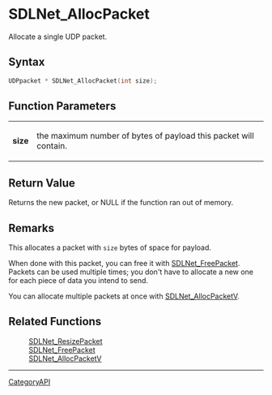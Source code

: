 = SDLNet_AllocPacket =

Allocate a single UDP packet.

== Syntax ==

<syntaxhighlight lang='c'>
UDPpacket * SDLNet_AllocPacket(int size);
</syntaxhighlight>

== Function Parameters ==

{|
|'''size'''
|the maximum number of bytes of payload this packet will contain.
|}

== Return Value ==

Returns the new packet, or NULL if the function ran out of memory.

== Remarks ==

This allocates a packet with <code>size</code> bytes of space for payload.

When done with this packet, you can free it with [[SDLNet_FreePacket]].
Packets can be used multiple times; you don't have to allocate a new one
for each piece of data you intend to send.

You can allocate multiple packets at once with [[SDLNet_AllocPacketV]].

== Related Functions ==

:[[SDLNet_ResizePacket]]
:[[SDLNet_FreePacket]]
:[[SDLNet_AllocPacketV]]

----
[[CategoryAPI]]


